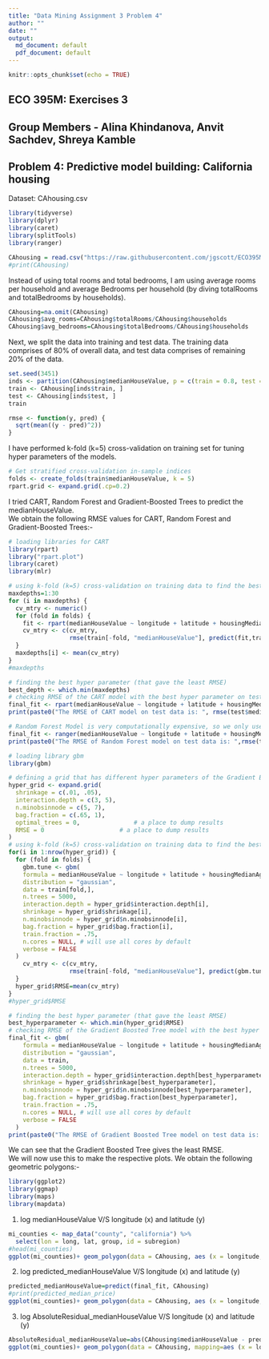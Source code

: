 ---
title: "Data Mining Assignment 3 Problem 4"
author: ""
date: ""
output:
  md_document: default
  pdf_document: default
---
```{r setup, include=FALSE}
knitr::opts_chunk$set(echo = TRUE)
```
## ECO 395M: Exercises 3  
## Group Members - Alina Khindanova, Anvit Sachdev, Shreya Kamble 
## Problem 4: Predictive model building: California housing    
Dataset: CAhousing.csv   
```{r 4.loading libraries, echo=FALSE, message=FALSE, warning=FALSE}
library(tidyverse)
library(dplyr)
library(caret)
library(splitTools)
library(ranger)
```
```{r 4.reading dataset, echo=FALSE, message=FALSE, warning=FALSE}
CAhousing = read.csv("https://raw.githubusercontent.com/jgscott/ECO395M/master/data/CAhousing.csv")
#print(CAhousing)
```
Instead of using total rooms and total bedrooms, I am using average rooms per household and average Bedrooms per household (by diving totalRooms and totalBedrooms by households).   
```{r 4.feature engineering, echo=FALSE, message=FALSE, warning=FALSE}
CAhousing=na.omit(CAhousing)
CAhousing$avg_rooms=CAhousing$totalRooms/CAhousing$households
CAhousing$avg_bedrooms=CAhousing$totalBedrooms/CAhousing$households
```
Next, we split the data into training and test data. The training data comprises of 80% of overall data, and test data comprises of remaining 20% of the data. 
```{r 4.partitioning data set into training and test data, echo=FALSE, message=FALSE, warning=FALSE}
set.seed(3451)
inds <- partition(CAhousing$medianHouseValue, p = c(train = 0.8, test = 0.2))
train <- CAhousing[inds$train, ]
test <- CAhousing[inds$test, ]
train
```
```{r 4.defining the function that calculates root mean squared error, echo=FALSE, message=FALSE, warning=FALSE}
rmse <- function(y, pred) {
  sqrt(mean((y - pred)^2))
}
```
I have performed k-fold (k=5) cross-validation on training set for tuning hyper parameters of the models.  
```{r 4.creating folds for cross-validation of training set, echo=FALSE, message=FALSE, warning=FALSE}
# Get stratified cross-validation in-sample indices
folds <- create_folds(train$medianHouseValue, k = 5)
rpart.grid <- expand.grid(.cp=0.2)
```
I tried CART, Random Forest and Gradient-Boosted Trees to predict the medianHouseValue.  
We obtain the following RMSE values for CART, Random Forest and Gradient-Boosted Trees:-  
```{r 4.Model 1: CART, echo=FALSE, message=FALSE, warning=FALSE}
# loading libraries for CART
library(rpart)
library("rpart.plot")
library(caret)
library(mlr)
```
```{r 4.CART 2, echo=FALSE, message=FALSE, warning=FALSE}
# using k-fold (k=5) cross-validation on training data to find the best maxdepth of CART.
maxdepths=1:30
for (i in maxdepths) {
  cv_mtry <- numeric()
  for (fold in folds) {
    fit <- rpart(medianHouseValue ~ longitude + latitude + housingMedianAge + population + avg_bedrooms + avg_rooms + medianIncome,method="anova", data = train[fold, ], maxdepth=i)
    cv_mtry <- c(cv_mtry, 
                 rmse(train[-fold, "medianHouseValue"], predict(fit,train[fold,])))
  }
  maxdepths[i] <- mean(cv_mtry)
}
#maxdepths
```
```{r 4.CART 3, echo=FALSE, message=FALSE, warning=FALSE, echo=FALSE, message=FALSE, warning=FALSE}
# finding the best hyper parameter (that gave the least RMSE)
best_depth <- which.min(maxdepths)
# checking RMSE of the CART model with the best hyper parameter on test data
final_fit <- rpart(medianHouseValue ~ longitude + latitude + housingMedianAge + population + avg_bedrooms + avg_rooms + medianIncome,method="anova", data = train, maxdepth=best_depth)
print(paste0("The RMSE of CART model on test data is: ", rmse(test$medianHouseValue, predict(final_fit, test))))
```
```{r 4.Random Forest 2, echo=FALSE, message=FALSE, warning=FALSE}
# Random Forest Model is very computationally expensive, so we only used 5000 observations of training set
final_fit <- ranger(medianHouseValue ~ longitude + latitude + housingMedianAge + population + avg_bedrooms + avg_rooms + medianIncome, data = train[1:5000,])
print(paste0("The RMSE of Random Forest model on test data is: ",rmse(test$medianHouseValue, predict(final_fit, test)$predictions)))
```
```{r 4.Gradient Boosted Tree 1, echo=FALSE, message=FALSE, warning=FALSE}
# loading library gbm
library(gbm)
```
```{r 4.Gradient Boosted Tree 2, echo=FALSE, message=FALSE, warning=FALSE}
# defining a grid that has different hyper parameters of the Gradient Boosted Tree
hyper_grid <- expand.grid(
  shrinkage = c(.01, .05),
  interaction.depth = c(3, 5),
  n.minobsinnode = c(5, 7),
  bag.fraction = c(.65, 1), 
  optimal_trees = 0,               # a place to dump results
  RMSE = 0                     # a place to dump results
)
# using k-fold (k=5) cross-validation on training data to find the best hyper parameters of the Gradient Boosted Tree
for(i in 1:nrow(hyper_grid)) {
  for (fold in folds) {
    gbm.tune <- gbm(
    formula = medianHouseValue ~ longitude + latitude + housingMedianAge + population + avg_bedrooms + avg_rooms + medianIncome,
    distribution = "gaussian",
    data = train[fold,],
    n.trees = 5000,
    interaction.depth = hyper_grid$interaction.depth[i],
    shrinkage = hyper_grid$shrinkage[i],
    n.minobsinnode = hyper_grid$n.minobsinnode[i],
    bag.fraction = hyper_grid$bag.fraction[i],
    train.fraction = .75,
    n.cores = NULL, # will use all cores by default
    verbose = FALSE
  )
    cv_mtry <- c(cv_mtry, 
                 rmse(train[-fold, "medianHouseValue"], predict(gbm.tune, train[-fold, ])))
  }
  hyper_grid$RMSE=mean(cv_mtry)
}
#hyper_grid$RMSE
```
```{r 4.Gradient Boosted Tree 3, echo=FALSE, message=FALSE, warning=FALSE}
# finding the best hyper parameter (that gave the least RMSE)
best_hyperparameter <- which.min(hyper_grid$RMSE)
# checking RMSE of the Gradient Boosted Tree model with the best hyper parameter on test data
final_fit <- gbm(
    formula = medianHouseValue ~ longitude + latitude + housingMedianAge + population + avg_bedrooms + avg_rooms + medianIncome,
    distribution = "gaussian",
    data = train,
    n.trees = 5000,
    interaction.depth = hyper_grid$interaction.depth[best_hyperparameter],
    shrinkage = hyper_grid$shrinkage[best_hyperparameter],
    n.minobsinnode = hyper_grid$n.minobsinnode[best_hyperparameter],
    bag.fraction = hyper_grid$bag.fraction[best_hyperparameter],
    train.fraction = .75,
    n.cores = NULL, # will use all cores by default
    verbose = FALSE
  )
print(paste0("The RMSE of Gradient Boosted Tree model on test data is: ",rmse(test$medianHouseValue, predict(final_fit, test))))
```
We can see that the Gradient Boosted Tree gives the least RMSE.  \
We will now use this to make the respective plots. We obtain the following geometric polygons:-    
```{r 4.loading librries for maps, echo=FALSE, message=FALSE, warning=FALSE}
library(ggplot2)
library(ggmap)
library(maps)
library(mapdata)
```
1) log medianHouseValue V/S longitude (x) and latitude (y)  
```{r log medianHouseValue V/S longitude (x) and latitude (y), echo=FALSE, message=FALSE, warning=FALSE}
mi_counties <- map_data("county", "california") %>% 
  select(lon = long, lat, group, id = subregion)
#head(mi_counties)
ggplot(mi_counties)+ geom_polygon(data = CAhousing, aes (x = longitude, y = latitude, color=log(medianHouseValue)))+coord_quickmap()+coord_fixed(1.3)
```
2) log predicted_medianHouseValue V/S longitude (x) and latitude (y)  
```{r log predicted_medianHouseValue V/S longitude (x) and latitude (y), echo=FALSE, message=FALSE, warning=FALSE}
predicted_medianHouseValue=predict(final_fit, CAhousing)
#print(predicted_median_price)
ggplot(mi_counties)+ geom_polygon(data = CAhousing, aes (x = longitude, y = latitude, color=log(predicted_medianHouseValue)))+coord_quickmap()+coord_fixed(1.3)
```
3) log AbsoluteResidual_medianHouseValue V/S longitude (x) and latitude (y)  
```{r log AbsoluteResidual_medianHouseValue V/S longitude (x) and latitude (y), echo=FALSE, message=FALSE, warning=FALSE}
AbsoluteResidual_medianHouseValue=abs(CAhousing$medianHouseValue - predicted_medianHouseValue)
ggplot(mi_counties)+ geom_polygon(data = CAhousing, mapping=aes (x = longitude, y = latitude, color=log(AbsoluteResidual_medianHouseValue)))+coord_quickmap()+coord_fixed(1.3)
```